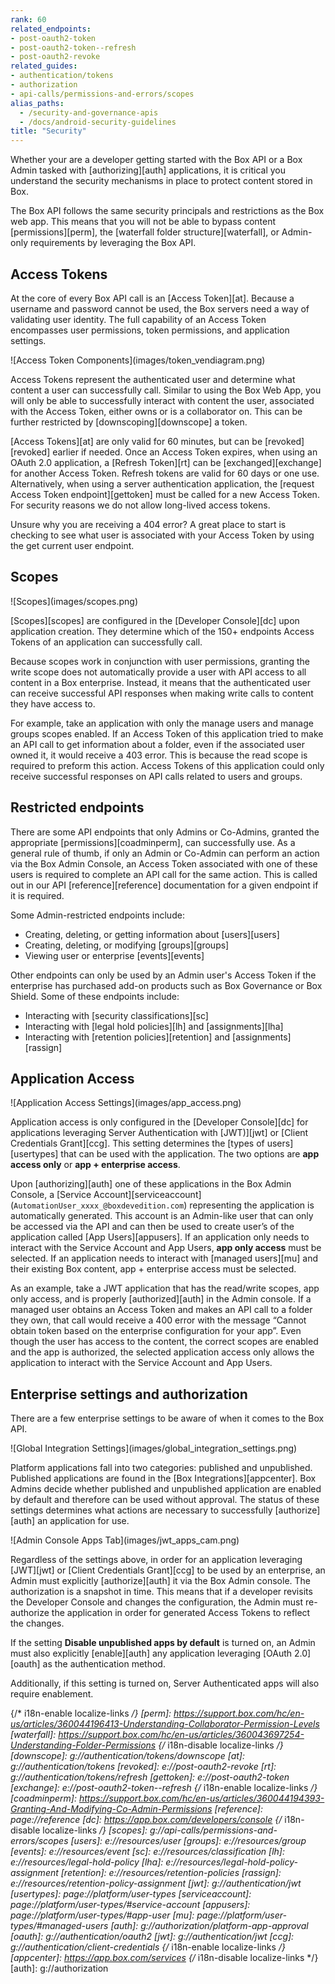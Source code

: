 ```yaml
---
rank: 60
related_endpoints:
- post-oauth2-token
- post-oauth2-token--refresh
- post-oauth2-revoke
related_guides:
- authentication/tokens
- authorization
- api-calls/permissions-and-errors/scopes
alias_paths:
  - /security-and-governance-apis
  - /docs/android-security-guidelines
title: "Security"
---
```

Whether your are a developer getting started with the Box API or a Box Admin
tasked with [authorizing][auth] applications, it is critical you understand the
security mechanisms in place to protect content stored in Box.

The Box API follows the same security principals and restrictions as the Box web
app. This means that you will not be able to bypass content [permissions][perm],
the [waterfall folder structure][waterfall], or Admin-only requirements by
leveraging the Box API.

## Access Tokens

At the core of every Box API call is an [Access Token][at]. Because a username
and password cannot be used, the Box servers need a way of validating user
identity. The full capability of an Access Token encompasses user permissions,
token permissions, and application settings.

<ImageFrame center shadow border>
![Access Token Components](images/token_vendiagram.png)
</ImageFrame>

Access Tokens represent the authenticated user and determine what content a
user can successfully call. Similar to using the Box Web App, you will only be
able to successfully interact with content the user, associated with the Access
Token, either owns or is a collaborator on. This can be further restricted by
[downscoping][downscope] a token.

[Access Tokens][at] are only valid for 60 minutes, but can be [revoked][revoked]
earlier if needed. Once an Access Token expires, when using an OAuth 2.0
application, a [Refresh Token][rt] can be [exchanged][exchange] for another
Access Token. Refresh tokens are valid for 60 days or one use. Alternatively,
when using a server authentication application, the
[request Access Token endpoint][gettoken] must be called for a new Access Token.
For security reasons we do not allow long-lived access tokens.

<Message type='tip'>
  Unsure why you are receiving a 404 error? A great place to start is checking
  to see what user is associated with your Access Token by using the get
  current user endpoint.
</Message>

## Scopes

<ImageFrame center shadow border>
![Scopes](images/scopes.png)
</ImageFrame>

[Scopes][scopes] are configured in the [Developer Console][dc] upon application
creation. They determine which of the 150+ endpoints Access Tokens of an
application can successfully call.

Because scopes work in conjunction with user permissions, granting the write
scope does not automatically provide a user with API access to all content in a
Box enterprise. Instead, it means that the authenticated user can receive
successful API responses when making write calls to content they have access to.

For example, take an application with only the manage users and manage groups
scopes enabled. If an Access Token of this application tried to make an API call
to get information about a folder, even if the associated user owned it, it
would receive a 403 error. This is because the read scope is required to
preform this action. Access Tokens of this application could only receive
successful responses on API calls related to users and groups.

## Restricted endpoints

There are some API endpoints that only Admins or Co-Admins, granted the
appropriate [permissions][coadminperm], can successfully use. As a general rule
of thumb, if only an Admin or Co-Admin can perform an action via the Box Admin
Console, an Access Token associated with one of these users is required to
complete an API call for the same action. This is called out in our API
[reference][reference] documentation for a given endpoint if it is required.

Some Admin-restricted endpoints include:

- Creating, deleting, or getting information about [users][users]
- Creating, deleting, or modifying [groups][groups]
- Viewing user or enterprise [events][events]

Other endpoints can only be used by an Admin user's Access Token if the
enterprise has purchased add-on products such as Box Governance or Box Shield.
Some of these endpoints include:

- Interacting with [security classifications][sc]
- Interacting with [legal hold policies][lh] and [assignments][lha]
- Interacting with [retention policies][retention] and [assignments][rassign]

## Application Access

<ImageFrame center shadow border>
![Application Access Settings](images/app_access.png)
</ImageFrame>

Application access is only configured in the [Developer Console][dc] for
applications leveraging Server Authentication with [JWT)][jwt] or
[Client Credentials Grant][ccg]. This setting determines the
[types of users][usertypes] that can be used with the application. The two
options are **app access only** or **app + enterprise access**.

Upon [authorizing][auth] one of these applications in the Box Admin Console, a
[Service Account][serviceaccount] (`AutomationUser_xxxx_@boxdevedition.com`)
representing the application is automatically generated. This account is an
Admin-like user that can only be accessed via the API and can then be used to
create user’s of the application called [App Users][appusers]. If an application
only needs to interact with the Service Account and App Users,
**app only access** must be selected. If an application needs to interact with
[managed users][mu] and their existing Box content, app + enterprise access must
be selected.

As an example, take a JWT application that has the read/write scopes,
app only access, and is properly [authorized][auth] in the Admin console. If a
managed user obtains an Access Token and makes an API call to a folder they own,
that call would receive a 400 error with the message “Cannot obtain token based
on the enterprise configuration for your app”. Even though the user has access
to the content, the correct scopes are enabled and the app is authorized,
the selected application access only allows the application to interact with the
Service Account and App Users.

## Enterprise settings and authorization

There are a few enterprise settings to be aware of when it comes to the Box API.

<ImageFrame center shadow border>
![Global Integration Settings](images/global_integration_settings.png)
</ImageFrame>

Platform applications fall into two categories: published and unpublished.
Published applications are found in the [Box Integrations][appcenter]. Box
Admins decide whether published and unpublished application are enabled by
default and therefore can be used without approval. The status of these settings
determines what actions are necessary to successfully [authorize][auth] an
application for use.

<ImageFrame center shadow border>
![Admin Console Apps Tab](images/jwt_apps_cam.png)
</ImageFrame>

Regardless of the settings above, in order for an application leveraging
[JWT][jwt] or [Client Credentials Grant][ccg] to be used by an enterprise, an
Admin must explicitly [authorize][auth] it via the Box Admin console. The
authorization is a snapshot in time.  This means that if a developer revisits
the Developer Console and changes the configuration, the Admin must re-authorize
the application in order for generated Access Tokens to reflect the changes.

If the setting **Disable unpublished apps by default** is turned on, an Admin
must also explicitly [enable][auth] any application leveraging
[OAuth 2.0][oauth] as the authentication method.

Additionally, if this setting is turned on, Server Authenticated apps will also
require enablement.

{/* i18n-enable localize-links */}
[perm]: https://support.box.com/hc/en-us/articles/360044196413-Understanding-Collaborator-Permission-Levels
[waterfall]: https://support.box.com/hc/en-us/articles/360043697254-Understanding-Folder-Permissions
{/* i18n-disable localize-links */}
[downscope]: g://authentication/tokens/downscope
[at]: g://authentication/tokens
[revoked]: e://post-oauth2-revoke
[rt]: g://authentication/tokens/refresh
[gettoken]: e://post-oauth2-token
[exchange]: e://post-oauth2-token--refresh
{/* i18n-enable localize-links */}
[coadminperm]: https://support.box.com/hc/en-us/articles/360044194393-Granting-And-Modifying-Co-Admin-Permissions
[reference]: page://reference
[dc]: https://app.box.com/developers/console
{/* i18n-disable localize-links */}
[scopes]: g://api-calls/permissions-and-errors/scopes
[users]: e://resources/user
[groups]: e://resources/group
[events]: e://resources/event
[sc]: e://resources/classification
[lh]: e://resources/legal-hold-policy
[lha]: e://resources/legal-hold-policy-assignment
[retention]: e://resources/retention-policies
[rassign]: e://resources/retention-policy-assignment
[jwt]: g://authentication/jwt
[usertypes]: page://platform/user-types
[serviceaccount]: page://platform/user-types/#service-account
[appusers]: page://platform/user-types/#app-user
[mu]: page://platform/user-types/#managed-users
[auth]: g://authorization/platform-app-approval
[oauth]: g://authentication/oauth2
[jwt]: g://authentication/jwt
[ccg]: g://authentication/client-credentials
{/* i18n-enable localize-links */}
[appcenter]: https://app.box.com/services
{/* i18n-disable localize-links */}
[auth]: g://authorization